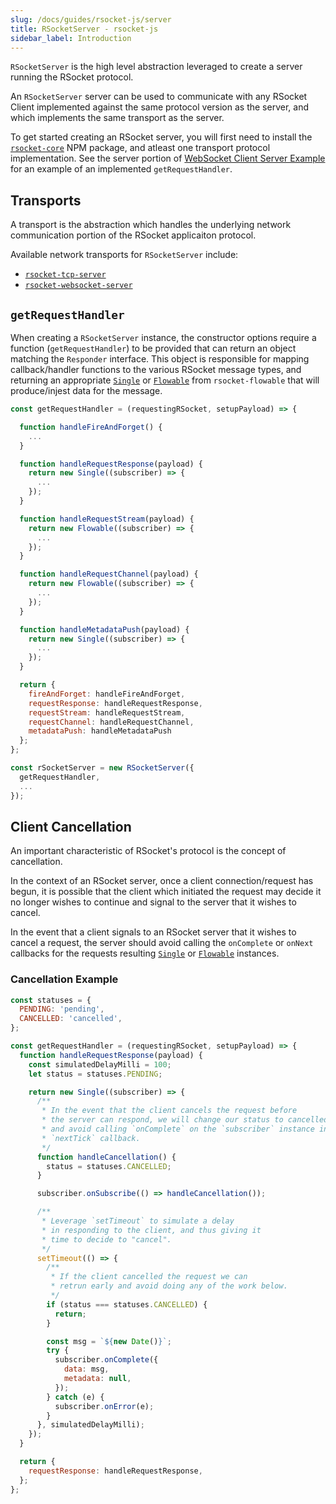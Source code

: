```yaml
---
slug: /docs/guides/rsocket-js/server
title: RSocketServer - rsocket-js
sidebar_label: Introduction
---
```


`RSocketServer` is the high level abstraction leveraged to create a server running the RSocket protocol.

An `RSocketServer` server can be used to communicate with any RSocket Client implemented against the same protocol version as the server, and which implements the same transport as the server.

To get started creating an RSocket server, you will first need to install the [`rsocket-core`](https://www.npmjs.com/package/rsocket-core) NPM package, and atleast one transport protocol implementation. See the server portion of [WebSocket Client Server Example](/docs/guides/rsocket-js#server-example) for an example of an implemented `getRequestHandler`.

## Transports

A transport is the abstraction which handles the underlying network communication portion of the RSocket applicaiton protocol.

Available network transports for `RSocketServer` include:

- [`rsocket-tcp-server`](./rsocket-tcp-server.mdx)
- [`rsocket-websocket-server`](./rsocket-websocket-server.mdx)

## `getRequestHandler`

When creating a `RSocketServer` instance, the constructor options require a function (`getRequestHandler`) to be provided that can return an object matching the `Responder` interface. This object is responsible for mapping callback/handler functions to the various RSocket message types, and returning an appropriate [`Single`](../rsocket-flowable/single.mdx) or [`Flowable`](../rsocket-flowable/flowable.mdx) from `rsocket-flowable` that will produce/injest data for the message.

```js
const getRequestHandler = (requestingRSocket, setupPayload) => {

  function handleFireAndForget() {
    ...
  }

  function handleRequestResponse(payload) {
    return new Single((subscriber) => {
      ...
    });
  }

  function handleRequestStream(payload) {
    return new Flowable((subscriber) => {
      ...
    });
  }

  function handleRequestChannel(payload) {
    return new Flowable((subscriber) => {
      ...
    });
  }

  function handleMetadataPush(payload) {
    return new Single((subscriber) => {
      ...
    });
  }

  return {
    fireAndForget: handleFireAndForget,
    requestResponse: handleRequestResponse,
    requestStream: handleRequestStream,
    requestChannel: handleRequestChannel,
    metadataPush: handleMetadataPush
  };
};

const rSocketServer = new RSocketServer({
  getRequestHandler,
  ...
});
```

## Client Cancellation

An important characteristic of RSocket's protocol is the concept of cancellation.

In the context of an RSocket server, once a client connection/request has begun, it is possible that the client which initiated the request may decide it no longer wishes to continue and signal to the server that it wishes to cancel.

In the event that a client signals to an RSocket server that it wishes to cancel a request, the server should avoid calling the `onComplete` or `onNext` callbacks for the requests resulting [`Single`](../rsocket-flowable/single.mdx) or [`Flowable`](../rsocket-flowable/flowable.mdx) instances.

### Cancellation Example

```js
const statuses = {
  PENDING: 'pending',
  CANCELLED: 'cancelled',
};

const getRequestHandler = (requestingRSocket, setupPayload) => {
  function handleRequestResponse(payload) {
    const simulatedDelayMilli = 100;
    let status = statuses.PENDING;

    return new Single((subscriber) => {
      /**
       * In the event that the client cancels the request before
       * the server can respond, we will change our status to cancelled
       * and avoid calling `onComplete` on the `subscriber` instance in the
       * `nextTick` callback.
       */
      function handleCancellation() {
        status = statuses.CANCELLED;
      }

      subscriber.onSubscribe(() => handleCancellation());

      /**
       * Leverage `setTimeout` to simulate a delay
       * in responding to the client, and thus giving it
       * time to decide to "cancel".
       */
      setTimeout(() => {
        /**
         * If the client cancelled the request we can
         * retrun early and avoid doing any of the work below.
         */
        if (status === statuses.CANCELLED) {
          return;
        }

        const msg = `${new Date()}`;
        try {
          subscriber.onComplete({
            data: msg,
            metadata: null,
          });
        } catch (e) {
          subscriber.onError(e);
        }
      }, simulatedDelayMilli);
    });
  }

  return {
    requestResponse: handleRequestResponse,
  };
};
```
